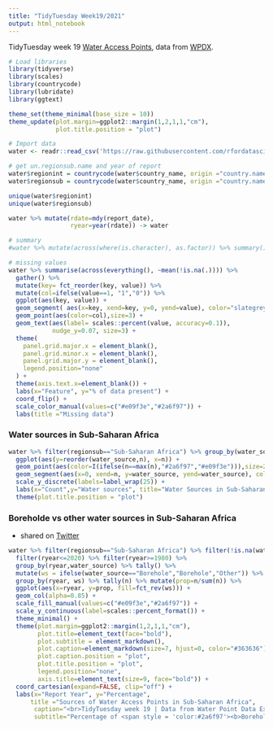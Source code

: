 ```yaml
---
title: "TidyTuesday Week19/2021"
output: html_notebook
---
```


TidyTuesday week 19 [Water Access Points](https://github.com/rfordatascience/tidytuesday/blob/master/data/2021/2021-05-04/readme.md), data from [WPDX](https://www.waterpointdata.org/). 

```r
# Load libraries 
library(tidyverse)
library(scales)
library(countrycode)
library(lubridate)
library(ggtext)

theme_set(theme_minimal(base_size = 10)) 
theme_update(plot.margin=ggplot2::margin(1,2,1,1,"cm"),
             plot.title.position = "plot")
```


```r
# Import data
water <- readr::read_csv('https://raw.githubusercontent.com/rfordatascience/tidytuesday/master/data/2021/2021-05-04/water.csv')
```

```r
# get un.regionsub.name and year of report 
water$regionint = countrycode(water$country_name, origin ="country.name", destination="un.regionintermediate.name")
water$regionsub = countrycode(water$country_name, origin ="country.name", destination="un.regionsub.name")

unique(water$regionint)
unique(water$regionsub)

water %>% mutate(rdate=mdy(report_date),
                 ryear=year(rdate)) -> water
```



```r
# summary
#water %>% mutate(across(where(is.character), as.factor)) %>% summary()
```


```r
# missing values
water %>% summarise(across(everything(), ~mean(!is.na(.)))) %>% 
  gather() %>%
  mutate(key= fct_reorder(key, value)) %>%
  mutate(col=ifelse(value==1, "1","0")) %>%
  ggplot(aes(key, value)) +
  geom_segment( aes(x=key, xend=key, y=0, yend=value), color="slategrey") + 
  geom_point(aes(color=col),size=3) +
  geom_text(aes(label= scales::percent(value, accuracy=0.1)),
            nudge_y=0.07, size=3) + 
  theme(
    panel.grid.major.x = element_blank(),
    panel.grid.minor.x = element_blank(),
    panel.grid.major.y = element_blank(),
    legend.position="none"
  ) +
  theme(axis.text.x=element_blank()) +
  labs(x="Feature", y="% of data present") + 
  coord_flip() + 
  scale_color_manual(values=c("#e09f3e","#2a6f97")) + 
  labs(title ="Missing data")
```

### Water sources in Sub-Saharan Africa
```r
water %>% filter(regionsub=="Sub-Saharan Africa") %>% group_by(water_source) %>% tally(sort=T) %>%
  ggplot(aes(y=reorder(water_source,n), x=n)) +
  geom_point(aes(color=I(ifelse(n==max(n),"#2a6f97","#e09f3e"))),size=2.5) + 
  geom_segment(aes(x=0, xend=n, y=water_source, yend=water_source), color="slategrey",size=1,alpha=0.7) + 
  scale_y_discrete(labels=label_wrap(25)) + 
  labs(x="Count",y="Water sources", title="Water Sources in Sub-Saharan Africa") + 
  theme(plot.title.position = "plot")
```

### Boreholde vs other water sources in Sub-Saharan Africa 
  * shared on [Twitter](https://twitter.com/leeolney3/status/1389498477227413504)

```r
water %>% filter(regionsub=="Sub-Saharan Africa") %>% filter(!is.na(water_source)) %>%
  filter(ryear<=2020) %>% filter(ryear>=1980) %>%
  group_by(ryear,water_source) %>% tally() %>%
  mutate(ws = ifelse(water_source=="Borehole","Borehole","Other")) %>% 
  group_by(ryear, ws) %>% tally(n) %>% mutate(prop=n/sum(n)) %>%
  ggplot(aes(x=ryear, y=prop, fill=fct_rev(ws))) + 
  geom_col(alpha=0.85) +
  scale_fill_manual(values=c("#e09f3e","#2a6f97")) +
  scale_y_continuous(label=scales::percent_format()) +
  theme_minimal() +
  theme(plot.margin=ggplot2::margin(1,2,1,1,"cm"),
        plot.title=element_text(face="bold"),
        plot.subtitle = element_markdown(),
        plot.caption=element_markdown(size=7, hjust=0, color="#363636"),
        plot.caption.position = "plot",
        plot.title.position = "plot",
        legend.position="none",
        axis.title=element_text(size=9, face="bold")) +
  coord_cartesian(expand=FALSE, clip="off") +
  labs(x="Report Year", y="Percentage",
      title ="Sources of Water Access Points in Sub-Saharan Africa",
       caption="<br>TidyTuesday week 19 | Data from Water Point Data Exchange",
       subtitle="Percentage of <span style = 'color:#2a6f97'><b>Borehole</b></span> compared to <span style = 'color:#e09f3e'><b>Other</b></span> water sources, from 1980 to 2020<br>")

```






